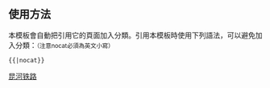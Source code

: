 {{鐵道路線|lua=1
|模板名稱 = 昆河铁路
|名稱 = [[昆河铁路]]
|代表色 = #0033c9
|Logo = [[File:China Railways.svg|17px]]
|背景顏色 = #FFFFFF
| 車站列表 = '''昆明北''' ~ %<sub>以上为昆小铁路</sub>% ~ 黑土凹站 ~ s牛街庄s ~ 小喜村 ~ s广卫村s ~ s跑马山s ~ blline ~ s'''云南府'''s~ s西庄站 (云南省)s ~ %<sub>1958年10月前旧线</sub>%~ blend ~ 呈贡 ~ '''王家营''' ~ s三家村s ~ s七甸s ~ 水塘~ s大营村s ~ s阳宗海s ~ s凤鸣村s ~ s可保村s ~ s水晶坡s ~ s江头村s ~ 宜良站 ~ s羊街子s ~ s狗街子s ~ s滴水s ~ s徐家渡s ~ 禄丰村 ~ s糯租s ~ s大沙田s ~ s西洱s ~ s小河口s ~ 盘溪 ~ s热水塘s ~ s西扯邑s ~ s拉里黑s ~ 巡检司 ~ s灯笼山s ~ s小龙潭s ~ s打兔寨s ~ 十里村 ~ %开远北场% ~ '''开远''' ~ 玉林山 ~ 大塔 ~ 驻马哨 ~ s大庄站 (云南省)s ~ 草坝 ~ s碧色寨s ~ s黑龙潭s ~ 芷村 ~ s落水洞s ~ s戈姑s ~ s倮姑s ~ s亭塘s ~ s老街子s ~ s波渡箐s ~ s冲庄s ~ %[[湾塘线路所]]% ~ s白寨s ~ s白鹤桥s ~ s腊哈地s ~ s大树塘s ~ s老范寨s ~ s马街s ~ s南溪s ~ s蚂蝗堡s ~ 山腰 ~ #'''河口站 (云南省)'''# ~ #老街站 (越南)#（{{VIE}}[[河老铁路]]→）

}}<noinclude>

==使用方法==
本模板會自動把引用它的頁面加入分類。引用本模板時使用下列語法，可以避免加入分類：<small>（注意nocat必須為英文小寫）</small>
 <nowiki>{{</nowiki>{{PAGENAME}}<nowiki>|nocat}}</nowiki>
[[Category:中國鐵路路線模板|昆河铁路]]</noinclude>